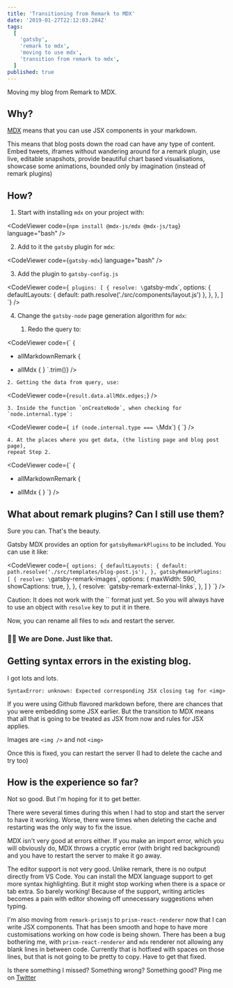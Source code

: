 ```yaml
---
title: 'Transitioning from Remark to MDX'
date: '2019-01-27T22:12:03.284Z'
tags:
  [
    'gatsby',
    'remark to mdx',
    'moving to use mdx',
    'transition from remark to mdx',
  ]
published: true
---
```



Moving my blog from Remark to MDX.

## Why?

[MDX](https://github.com/mdx-js/mdx) means that you can use JSX components in your markdown. 

This means that blog posts down the road can have any type of content. Embed tweets, iframes without wandering around for a remark plugin, use live, editable snapshots, provide beautiful chart based visualisations, showcase some animations, bounded only by imagination (instead of remark plugins)

## How?

1. Start with installing `mdx` on your project with:

<CodeViewer code={`
npm install @mdx-js/mdx @mdx-js/tag
`} language="bash" />

2. Add to it the `gatsby` plugin for `mdx`:

<CodeViewer code={`
gatsby-mdx
`} language="bash" />

3. Add the plugin to `gatsby-config.js`

<CodeViewer code={`
plugins: [
  {
    resolve: \`gatsby-mdx\`,
    options: {
      defaultLayouts: { default: path.resolve('./src/components/layout.js') },
    },
  },
]
`} />

4. Change the `gatsby-node` page generation algorithm for `mdx`:

    1. Redo the query to:

<CodeViewer code={`
  \{
-    allMarkdownRemark \{
+    allMdx \{
  \}
`.trim()} />

    2. Getting the data from query, use:

<CodeViewer code={`
result.data.allMdx.edges;
`} />

    3. Inside the function `onCreateNode`, when checking for `node.internal.type`:

<CodeViewer code={`
if (node.internal.type === \`Mdx\`) {
`} />

    4. At the places where you get data, (the listing page and blog post page), 
    repeat Step 2.

<CodeViewer code={`
  \{
-    allMarkdownRemark \{
+    allMdx \{
  \}
`} />

## What about remark plugins? Can I still use them?

Sure you can. That's the beauty.

Gatsby MDX provides an option for `gatsbyRemarkPlugins` to be included. You can use it like:

<CodeViewer code={`
options: {
  defaultLayouts: {
    default: path.resolve('./src/templates/blog-post.js'),
  },
  gatsbyRemarkPlugins: [
    {
      resolve: \`gatsby-remark-images\`,
      options: {
        maxWidth: 590,
        showCaptions: true,
      },
    },
    {
      resolve: \`gatsby-remark-external-links\`,
    },
  ]
}
`} />

Caution: It does not work with the \`\` format just yet. So you will always have to use an object with `resolve` key to put it in there.

Now, you can rename all files to `mdx` and restart the server.

### 🎉🎉 We are Done. Just like that.

## Getting syntax errors in the existing blog.

I got lots and lots.

```
SyntaxError: unknown: Expected corresponding JSX closing tag for <img>
```

If you were using Github flavored markdown before, there are chances that you were embedding some JSX earlier. But the transition to MDX means that all that is going to be treated as JSX from now and rules for JSX applies.

Images are `<img />` and not `<img>`

Once this is fixed, you can restart the server (I had to delete the cache and try too)

## How is the experience so far?

Not so good. But I'm hoping for it to get better. 

There were several times during this when I had to stop and start the server to have it working. Worse, there were times when deleting the cache and restarting was the only way to fix the issue. 

MDX isn't very good at errors either. If you make an import error, which you will obviously do, MDX throws a cryptic error (with bright red background) and you have to restart the server to make it go away.

The editor support is not very good. Unlike remark, there is no output directly from VS Code. You can install the MDX language support to get more syntax highlighting. But it might stop working when there is a space or tab extra. So barely working! Because of the support, writing articles becomes a pain with editor showing off unnecessary suggestions when typing. 

I'm also moving from `remark-prismjs` to `prism-react-renderer` now that I can write JSX components. That has been smooth and hope to have more customisations working on how code is being shown. There has been a bug bothering me, with `prism-react-renderer` and `mdx` renderer not allowing any blank lines in between code. Currently that is hotfixed with spaces on those lines, but that is not going to be pretty to copy. Have to get that fixed. 



Is there something I missed? Something wrong? Something good? Ping me on [Twitter](https://twitter.com/agneymenon)

